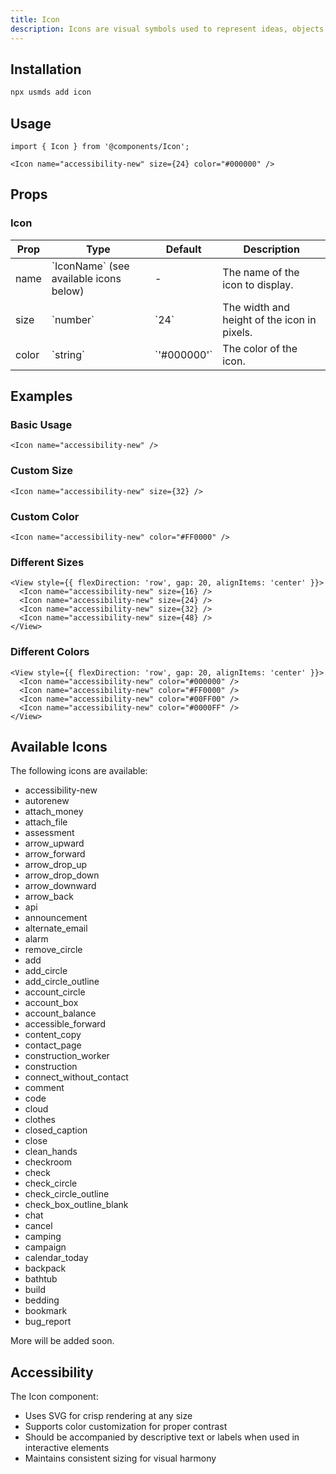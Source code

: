 ```yaml
---
title: Icon
description: Icons are visual symbols used to represent ideas, objects, or actions.
---
```


## Installation

```bash
npx usmds add icon
```

## Usage

```tsx
import { Icon } from '@components/Icon';

<Icon name="accessibility-new" size={24} color="#000000" />
```

## Props

### Icon

<table>
  <thead>
    <tr>
      <th>Prop</th>
      <th>Type</th>
      <th>Default</th>
      <th>Description</th>
    </tr>
  </thead>
  <tbody>
    <tr>
      <td>name</td>
      <td>`IconName` (see available icons below)</td>
      <td>-</td>
      <td>The name of the icon to display.</td>
    </tr>
    <tr>
      <td>size</td>
      <td>`number`</td>
      <td>`24`</td>
      <td>The width and height of the icon in pixels.</td>
    </tr>
    <tr>
      <td>color</td>
      <td>`string`</td>
      <td>`'#000000'`</td>
      <td>The color of the icon.</td>
    </tr>
  </tbody>
</table>

## Examples

### Basic Usage

```tsx
<Icon name="accessibility-new" />
```

### Custom Size

```tsx
<Icon name="accessibility-new" size={32} />
```

### Custom Color

```tsx
<Icon name="accessibility-new" color="#FF0000" />
```

### Different Sizes

```tsx
<View style={{ flexDirection: 'row', gap: 20, alignItems: 'center' }}>
  <Icon name="accessibility-new" size={16} />
  <Icon name="accessibility-new" size={24} />
  <Icon name="accessibility-new" size={32} />
  <Icon name="accessibility-new" size={48} />
</View>
```

### Different Colors

```tsx
<View style={{ flexDirection: 'row', gap: 20, alignItems: 'center' }}>
  <Icon name="accessibility-new" color="#000000" />
  <Icon name="accessibility-new" color="#FF0000" />
  <Icon name="accessibility-new" color="#00FF00" />
  <Icon name="accessibility-new" color="#0000FF" />
</View>
```

## Available Icons

The following icons are available:

- accessibility-new
- autorenew
- attach_money
- attach_file
- assessment
- arrow_upward
- arrow_forward
- arrow_drop_up
- arrow_drop_down
- arrow_downward
- arrow_back
- api
- announcement
- alternate_email
- alarm
- remove_circle
- add
- add_circle
- add_circle_outline
- account_circle
- account_box
- account_balance
- accessible_forward
- content_copy
- contact_page
- construction_worker
- construction
- connect_without_contact
- comment
- code
- cloud
- clothes
- closed_caption
- close
- clean_hands
- checkroom
- check
- check_circle
- check_circle_outline
- check_box_outline_blank
- chat
- cancel
- camping
- campaign
- calendar_today
- backpack
- bathtub
- build
- bedding
- bookmark
- bug_report

More will be added soon.

## Accessibility

The Icon component:
- Uses SVG for crisp rendering at any size
- Supports color customization for proper contrast
- Should be accompanied by descriptive text or labels when used in interactive elements
- Maintains consistent sizing for visual harmony